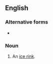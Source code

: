 {{also|ice skating rink}}
==English==

===Alternative forms===
* {{l|en|ice skating rink}}

===Noun===
{{en-noun|head=[[ice]]-[[skating]] [[rink]]}}

# {{lb|en|rare}} An [[ice rink]].